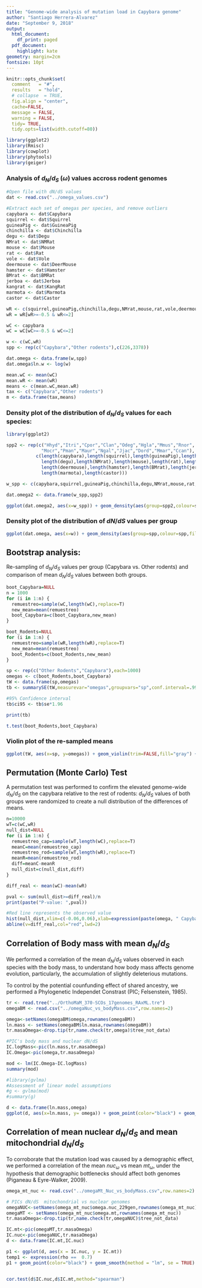 ```yaml
---
title: "Genome-wide analysis of mutation load in Capybara genome"
author: "Santiago Herrera-Alvarez"
date: "September 9, 2018"
output:
  html_document:
    df_print: paged
  pdf_document:
    highlight: kate
geometry: margin=2cm
fontsize: 10pt
---
```


```r
knitr::opts_chunk$set(
  comment   = "#",
  results   = "hold",
  # collapse  = TRUE,
  fig.align = "center",
  cache=FALSE,
  message = FALSE,
  warning = FALSE,
  tidy= TRUE,
  tidy.opts=list(width.cutoff=80))
```

```r
library(ggplot2)
library(Rmisc)
library(cowplot)
library(phytools)
library(geiger)
```

### Analysis of $d_N/d_S$ ($\omega$) values accross rodent genomes

```r
#Open file with dN/dS values
dat <- read.csv("../omega_values.csv")

#Extract each set of omegas per species, and remove outliers
capybara <- dat$Capybara
squirrel <- dat$Squirrel
guineaPig <- dat$GuineaPig
chinchilla <- dat$Chinchilla
degu <- dat$Degu
NMrat <- dat$NMRat
mouse <- dat$Mouse
rat <- dat$Rat
vole <- dat$Vole
deermouse <- dat$DeerMouse
hamster <- dat$Hamster
BMrat <- dat$BMRat
jerboa <- dat$Jerboa
kangrat <- dat$KangRat
marmota <- dat$Marmota
castor <- dat$Castor

wR <- c(squirrel,guineaPig,chinchilla,degu,NMrat,mouse,rat,vole,deermouse,hamster,BMrat,jerboa,kangrat,marmota,castor)
wR = wR[wR>=-0.5 & wR<=2]

wC <- capybara
wC = wC[wC>=-0.5 & wC<=2]

w <- c(wC,wR)
spp <- rep(c("Capybara","Other rodents"),c(226,3378))

dat.omega <- data.frame(w,spp)
dat.omega$ln.w <- log(w)

mean.wC <- mean(wC)
mean.wR <- mean(wR)
means <- c(mean.wC,mean.wR)
tax <- c("Capybara","Other rodents")
m <- data.frame(tax,means)
```

### Density plot of the distribution of $d_N/d_S$ values for each species:

```r
library(ggplot2)

spp2 <- rep(c("Hhyd","Itri","Cpor","Clan","Odeg","Hgla","Mmus","Rnor",
             "Mocr","Pman","Maur","Ngal","Jjac","Dord","Mmar","Ccan"),
           c(length(capybara),length(squirrel),length(guineaPig),length(chinchilla),
             length(degu),length(NMrat),length(mouse),length(rat),length(vole),
             length(deermouse),length(hamster),length(BMrat),length(jerboa),length(kangrat),
             length(marmota),length(castor)))

w_spp <- c(capybara,squirrel,guineaPig,chinchilla,degu,NMrat,mouse,rat,vole,deermouse,hamster,BMrat,jerboa,kangrat,marmota,castor)

dat.omega2 <- data.frame(w_spp,spp2)

ggplot(dat.omega2, aes(x=w_spp)) + geom_density(aes(group=spp2,colour=spp2,fill=spp2),alpha=0.25)+   scale_x_continuous(limits = c(-0.2, 2)) + labs(x="Nuclear dN/dS", y="Density") + theme(panel.background = element_rect(fill = "white", colour = "black"), panel.grid.major = element_blank(), panel.grid.minor = element_blank(), axis.text.x = element_text(face="bold", size=13),axis.text.y = element_text(face="bold", size=13), axis.title.y = element_text(face="bold", size=20),axis.title.x = element_text(face="bold", size=20)) + theme(legend.position = c(0.7, 0.55),legend.background = element_rect(color = "black",fill = "white", size = 1, linetype = "solid"), legend.title = element_text(size=8,face="bold"),legend.text=element_text(size=9))
```

### Density plot of the distribution of $dN/dS$ values per group
```r
ggplot(dat.omega, aes(x=w)) + geom_density(aes(group=spp,colour=spp,fill=spp),alpha=0.7)+ scale_x_continuous(limits = c(-0.2, 2)) + labs(x="Nuclear dN/dS", y="Density")+scale_fill_manual(values=c("deepskyblue", "darkolivegreen1"), name="Taxon")+scale_color_manual(values=c("black", "black"),name="Taxon") + theme(legend.position = c(0.7, 0.7),legend.background = element_rect(color = "black", fill = "white", size = 1, linetype = "solid"),legend.title = element_text(size=16, face="bold"),legend.text=element_text(size=16)) + geom_vline(data=m, aes(xintercept=means, colour=tax),linetype="dashed")+ theme(panel.background = element_rect(fill = "white", colour = "black"), panel.grid.major = element_blank(), panel.grid.minor = element_blank(), axis.text.x = element_text(face="bold", size=13),axis.text.y = element_text(face="bold", size=13), axis.title.y = element_text(face="bold", size=20),axis.title.x = element_text(face="bold", size=20))
```

## Bootstrap analysis:
Re-sampling of $d_N/d_S$ values per group (Capybara vs. Other rodents) and comparison of mean $d_N/d_S$ values between both groups.
```r
boot_Capybara=NULL
n = 1000
for (i in 1:n) {
  remuestreo=sample(wC,length(wC),replace=T)
  new_mean=mean(remuestreo)
  boot_Capybara=c(boot_Capybara,new_mean)
}

boot_Rodents=NULL
for (i in 1:n) {
  remuestreo=sample(wR,length(wR),replace=T)
  new_mean=mean(remuestreo)
  boot_Rodents=c(boot_Rodents,new_mean)
}

sp <- rep(c("Other Rodents","Capybara"),each=1000)
omegas <- c(boot_Rodents,boot_Capybara)
tW <- data.frame(sp,omegas)
tb <- summarySE(tW,measurevar="omegas",groupvars="sp",conf.interval=.99)

#95% Confidence interval
tb$ci95 <- tb$se*1.96 

print(tb)

t.test(boot_Rodents,boot_Capybara)
```


### Violin plot of the re-sampled means
```r
ggplot(tW, aes(x=sp, y=omegas)) + geom_violin(trim=FALSE,fill="gray") + geom_boxplot(width=0.1)+ xlab("Taxon") + ylab("Mean nuclear dN/dS")+ theme(panel.background = element_rect(fill = "white", colour = "black"), panel.grid.major = element_blank(), panel.grid.minor = element_blank(), axis.text.x = element_text(face="bold", size=15),axis.text.y = element_text(face="bold", size=15), axis.title.y = element_text(face="bold", size=20),axis.title.x = element_text(face="bold", size=20))+ annotate("text",x=2,y=0.19,label='italic(P) == 2.2e-16',parse=TRUE,size=7)
```


## Permutation (Monte Carlo) Test

A permutation test was performed to confirm the elevated genome-wide $d_N/d_S$ on the capybara relative to the rest of rodents: $d_N/d_S$ values of both groups were randomized to create a null distribution of the differences of means.

```r
n=10000
wT=c(wC,wR)
null_dist=NULL
for (i in 1:n) {
  remuestreo_cap=sample(wT,length(wC),replace=T)
  meanC=mean(remuestreo_cap)
  remuestreo_rod=sample(wT,length(wR),replace=T)
  meanR=mean(remuestreo_rod)
  diff=meanC-meanR
  null_dist=c(null_dist,diff)
}

diff_real <- mean(wC)-mean(wR)

pval <- sum(null_dist>=diff_real)/n
print(paste("P-value: ",pval))

#Red line represents the observed value
hist(null_dist,xlim=c(-0.06,0.06),xlab=expression(paste(omega, " Capybara - ", omega, " Rodents")),main=expression(paste("Null distribution of differences in ", omega)))
abline(v=diff_real,col="red",lwd=2)
```

## Correlation of Body mass with mean $d_N/d_S$ 

We performed a correlation of the mean $d_N/d_S$ values observed in each species with the body mass, to understand how body mass affects genome evolution, particularly, the accumulation of slightly deleterious mutations.

To control by the potential counfunding effect of shared ancestry, we performed a Phylogenetic Independet Constrast (PIC; Felsenstein, 1985).

```r
tr <- read.tree("../OrthoMaM_370-SCOs_17genomes_RAxML.tre")
omegaBM <- read.csv("../omegaNuc_vs_bodyMass.csv",row.names=2)

omega<-setNames(omegaBM$omega,rownames(omegaBM))
ln.mass <- setNames(omegaBM$ln.masa,rownames(omegaBM))
tr.masaOmega<-drop.tip(tr,name.check(tr,omega)$tree_not_data)

#PIC's body mass and nuclear dN/dS
IC.logMass<-pic(ln.mass,tr.masaOmega)
IC.Omega<-pic(omega,tr.masaOmega)

mod <- lm(IC.Omega~IC.logMass)
summary(mod)

#library(gvlma)
#Assessment of linear model assumptions
#g <- gvlma(mod) 
#summary(g)

d <- data.frame(ln.mass,omega)
ggplot(d, aes(x=ln.mass, y= omega)) + geom_point(color="black") + geom_smooth(method = "lm", se = TRUE) + xlab("Ln(Body Mass)") + ylab("mean dN/dS") + theme(panel.background = element_rect(fill = "white", colour = "black"), panel.grid.major = element_blank(), panel.grid.minor = element_blank(), axis.text.x = element_text(face="bold", size=10),axis.text.y = element_text(face="bold", size=10), axis.title.y = element_text(face="bold", size=20),axis.title.x = element_text(face="bold", size=20))
```

## Correlation of mean nuclear $d_N/d_S$ and mean mitochondrial $d_N/d_S$

To corroborate that the mutation load was caused by a demographic effect, we performed a correlation of the mean $nuc_\omega$ vs mean $mt_\omega$, under the hypothesis that demographic bottlenecks should affect both genomes (Piganeau & Eyre-Walker, 2009).

```r
omega_mt_nuc <- read.csv("../omegaMt_Nuc_vs_bodyMass.csv",row.names=2)

# PICs dN/dS  mitochondrial vs nuclear genomes
omegaNUC<-setNames(omega_mt_nuc$omega.nuc_229gen,rownames(omega_mt_nuc))
omegaMT <- setNames(omega_mt_nuc$omega.mt,rownames(omega_mt_nuc))
tr.masaOmega<-drop.tip(tr,name.check(tr,omegaNUC)$tree_not_data)

IC.mt<-pic(omegaMT,tr.masaOmega)
IC.nuc<-pic(omegaNUC,tr.masaOmega)
d <- data.frame(IC.mt,IC.nuc)

p1 <- ggplot(d, aes(x = IC.nuc, y = IC.mt))
temp1 <- expression(rho ==  0.7)
p1 + geom_point(color="black") + geom_smooth(method = "lm", se = TRUE)  + labs(x="Nuclear dN/dS ", y = "Mitochondrial dN/dS") + theme(panel.background = element_rect(fill = "white", colour = "black"), panel.grid.major = element_blank(), panel.grid.minor = element_blank(), axis.text.x = element_text(face="bold", size=13),axis.text.y = element_text(face="bold", size=13), axis.title.y = element_text(face="bold", size=20),axis.title.x = element_text(face="bold", size=20)) + annotate("text",x=-0.1,y=0.1,label=as.character(temp1),parse=TRUE,size=6,fontface=2) + annotate("text",x=-0.1,y=0.06,label="italic(P) == 0.04",parse=TRUE,size=6,fontface=2)


cor.test(d$IC.nuc,d$IC.mt,method="spearman")
```





